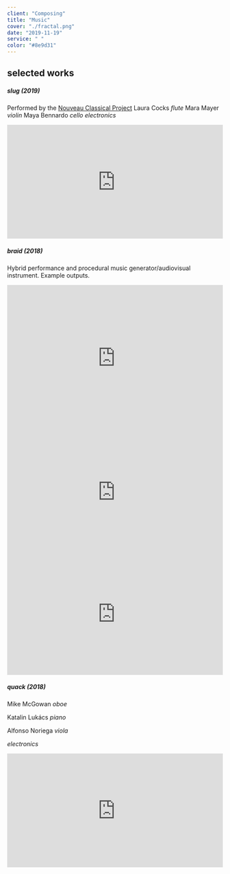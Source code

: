 ```yaml
---
client: "Composing"
title: "Music"
cover: "./fractal.png"
date: "2019-11-19"
service: " "
color: "#8e9d31"
---
```


## selected works

##### *slug (2019)*

Performed by the [Nouveau Classical Project](http://www.nouveauclassical.org/)
Laura Cocks *flute*
Mara Mayer *violin*
Maya Bennardo *cello*
*electronics*
<iframe width="100%" height="265" src="https://clyp.it/2xhpzsip/widget" frameborder="0"></iframe>





##### *braid (2018)*

Hybrid performance and procedural music generator/audiovisual instrument. Example outputs.
<iframe style="border: 0; width: 100%; height: 340px;" src="https://bandcamp.com/EmbeddedPlayer/album=4044243612/size=large/bgcol=ffffff/linkcol=0687f5/artwork=none/transparent=true/" seamless><a href="http://sambeebe.bandcamp.com/album/untitled">untitled by Sam Beebe</a></iframe>
<div style="width:100%;height:0px;position:relative;padding-bottom:56.250%;"><iframe src="https://streamable.com/s/2jqep/ruyvrd" frameborder="0" width="100%" height="100%" allowfullscreen style="width:100%;height:100%;position:absolute;left:0px;top:0px;overflow:hidden;"></iframe></div>

<div style="width:100%;height:0px;position:relative;padding-bottom:56.250%;"><iframe src="https://streamable.com/s/7fcof/azyyfr" frameborder="0" width="100%" height="100%" allowfullscreen style="width:100%;height:100%;position:absolute;left:0px;top:0px;overflow:hidden;"></iframe></div>

##### *quack (2018)*
Mike McGowan *oboe*

Katalin Lukács *piano*

Alfonso Noriega *viola*

*electronics*

<iframe width="100%" height="265" src="https://clyp.it/tu1apfc0/widget" frameborder="0"></iframe>
